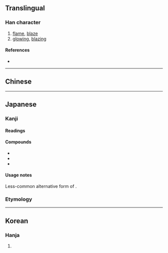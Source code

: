 {{also|焰|燄}}
{{character info/new}}
==Translingual==

===Han character===
{{Han char|rn=86|rad=火|as=08|sn=12|four=97860|canj=FNLA|ids=⿰火⿱⺈旧}}

# [[flame]], [[blaze]]
# [[glowing]], [[blazing]]

====References====
* {{Han ref|kx=0673.111|hdz=32205.071|uh=7114|ud=28948}}

----

==Chinese==
{{zh-see|焰|v}}

----

==Japanese==

===Kanji===
{{ja-kanji|grade=|rs=火08|kyu=焰}}

====Readings====
{{ja-readings
|goon=えん<えん<えむ
|kanon=えん<えん<えむ
|kun=ほのお-<ほのほ-, ほむら-
}}

====Compounds====
* {{ja-r|盛%焔|せい%えん}}
* {{ja-r|毒%焔|どく%えん}}
* {{ja-r|冷%焔|れい%えん}}

====Usage notes====
Less-common alternative form of {{ja-l|炎}}.

===Etymology===
{{ja-gv|炎}}

----

==Korean==

===Hanja===
{{ko-hanja|hangeul=연|eumhun=|rv=yeon|mr=yŏn|y=yen}}

# {{rfdef|ko|sort=火08}}